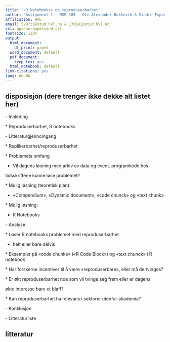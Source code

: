 ```yaml
---
title: "«R Notebooks» og reproduserbarhet"
author: "Assignment 1 - MSB 105 - Ole Alexander Bakkevik & Sindre Espedal"
affiliation: HVL
email: 579735@stud.hvl.no & 170691@stud.hvl.no
csl: apa-no-ampersand.csl
fontsize: 12pt
output:
  html_document:
    df_print: paged
  word_document: default
  pdf_document:
    keep_tex: yes
  html_notebook: default  
link-citations: yes
lang: nb-NO
---
```


## disposisjon (dere trenger ikke dekke alt listet her)

\- Innleding

\* Reproduserbarhet, R notebooks

\- Litteraturgjennomgang

\* Replikerbarhet/reproduserbarhet

\* Problemets omfang

-   Vil dagens løsning med arkiv av data og event. programkode hos

tidsskriftene kunne løse problemet?

\* Mulig løsning (teoretisk plan):

-   «Compendium», «Dynamic document», «code chunck» og «text chunk»

\* Mulig løsning:

-   R Notebooks

\- Analyse

\* Løser R notebooks problemet med reproduserbarhet

-   helt eller bare delvis

\* Eksempler på «code chunks» («R Code Block») og «text chunck» i R
notebook

\* Har forskerne incentiver til å være «reproduserbare», eller må de
tvinges?

\* Er økt reproduserbarhet noe som vil tvinge seg frem eller er dagens

økte interesse bare et blaff?

\* Kan reproduserbarhet ha relevans i sektorer utenfor akademia?

\- Konklusjon

\- Litteraturliste

## litteratur


